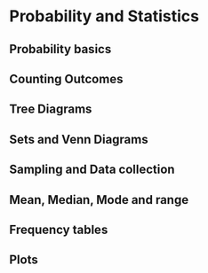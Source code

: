 # Probability and Statistics

## Probability basics

## Counting Outcomes

## Tree Diagrams

## Sets and Venn Diagrams

## Sampling and Data collection

## Mean, Median, Mode and range

## Frequency tables

## Plots 
